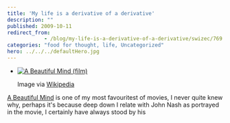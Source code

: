 ```yaml
---
title: 'My life is a derivative of a derivative'
description: ""
published: 2009-10-11
redirect_from: 
            - /blog/my-life-is-a-derivative-of-a-derivative/swizec/769
categories: "food for thought, life, Uncategorized"
hero: ../../../defaultHero.jpg
---
```

- [![A Beautiful Mind (film)](http://upload.wikimedia.org/wikipedia/en/9/98/Abeautifulmindposter.jpg "A Beautiful Mind (film)")](http://en.wikipedia.org/wiki/Image:Abeautifulmindposter.jpg)

  Image via [Wikipedia](http://en.wikipedia.org/wiki/Image:Abeautifulmindposter.jpg)

[A Beautiful Mind](http://en.wikipedia.org/wiki/A_Beautiful_Mind_%28film%29 "A Beautiful Mind (film)") is one of my most favouritest of movies, I never quite knew why, perhaps it&#x27;s because deep down I relate with John Nash as portrayed in the movie, I certainly have always stood by his